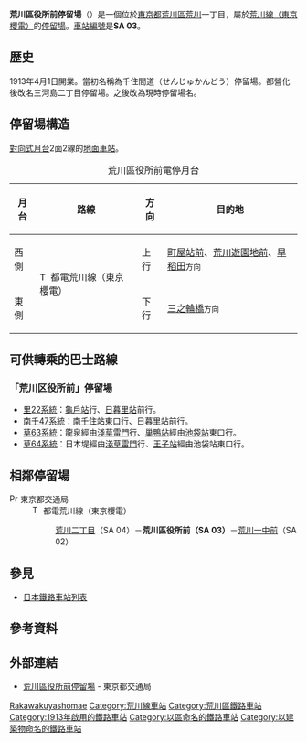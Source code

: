 {{NoteTA|1 = zh:荒川區役所前站; zh-cn:荒川区役所前站; zh-tw:荒川區役所前車站; zh-hk:荒川區役所前站; }}
{{日本車站資訊
|公司色       = #009f40
|文字色     = 
|站名       = 荒川區役所前停留場
|圖片       = Toden-SA03-Arakawa-kuyakushomae-station-platform-20210102-143718.jpg
|pxl        = 
|圖片說明   = 
|日文原名   = 荒川区役所前
|平假名   = あらかわくやくしょまえ
|羅馬拼音   = Arakawa-kuyakushomae
|副站名    = 
|電報略號   = 
|所在地     = {{JPN}}[[東京都|東京都]][[荒川區|荒川區]][[荒川_(荒川區)|荒川]]一丁目
|車站構造     = [[地面車站|地面車站]]
|月台配置     = 2面2線
|啟用年月日 = 1913年4月1日
|廢站年月日 = 
|乘客人數   = 
|上下車人次   = 
|統計年度   = 
|轉車       = 
|備註       = 
|adjacent = {{Adjacent stations|system=東京都電車|line=SA|left=荒川一中前|right=荒川二丁目|note-left=SA 02<br />0.3km|note-mid={{車站編號r|SA|03|#ee86a7|4}}<br />距離[[三之輪橋停留場|三之輪橋]]0.6km|note-right=SA 04<br />0.4km}}
}}
'''荒川區役所前停留場'''（{{jpn|j=荒川区役所前停留場|hg=あらかわくやくしょまえていりゅうじょ|rm=Arakawa-kuyakushomae teiryūjo|f=y}}）是一個位於[[東京都|東京都]][[荒川區|荒川區]][[荒川_(荒川區)|荒川]]一丁目，屬於[[荒川線|荒川線（東京櫻電）]]的[[鐵路車站|停留場]]。[[車站編號|車站編號]]是'''SA 03'''。
== 歴史 ==
1913年4月1日開業。當初名稱為千住間道（せんじゅかんどう）停留場。都營化後改名三河島二丁目停留場。之後改為現時停留場名。
==停留場構造==
[[對向式月台|對向式月台]]2面2線的[[地面車站|地面車站]]。
{| class="wikitable"
|+ 荒川區役所前電停月台
|-
!月台!!路線!!方向!!目的地
|-
! 西側
| rowspan=2|[[File:Tokyo_Sakura_Tram_symbol.svg|15px]] 都電荒川線（東京櫻電）
| 上行
| [[町屋站#東京都交通局|町屋站前]]、[[荒川遊園地前停留場|荒川遊園地前]]、[[早稻田停留場|早稻田]]<small>方向</small>
|-
! 東側
| 下行 
| [[三之輪橋停留場|三之輪橋]]<small>方向</small>
|}
==可供轉乘的巴士路線==
===「荒川区役所前」停留場===
*[[里22系統|里22系統]]：[[龜戶站|龜戶站]]行、[[日暮里站|日暮里站]]前行。
*[[南千47系統|南千47系統]]：[[南千住站|南千住站]]東口行、日暮里站前行。
*[[草63系統|草63系統]]：龍泉經由[[淺草雷門|淺草雷門]]行、[[巢鴨站|巢鴨站]]經由[[池袋站|池袋站]]東口行。
*[[草64系統|草64系統]]：日本堤經由[[淺草雷門|淺草雷門]]行、[[王子站|王子站]]經由池袋站東口行。
== 相鄰停留場 ==
; [[File:PrefSymbol-Tokyo.svg|15px]] 東京都交通局
: [[File:Tokyo_Sakura_Tram_symbol.svg|15px]] 都電荒川線（東京櫻電）
:: [[荒川二丁目停留場|荒川二丁目]]（SA 04）－'''荒川區役所前（SA 03）'''－[[荒川一中前停留場|荒川一中前]]（SA 02）
== 參見 ==
{{Commonscat|Arakawa-Kuyakushomae Station}}
* [[日本鐵路車站列表|日本鐵路車站列表]]
== 參考資料 ==
{{Reflist}}
== 外部連結 ==
* [https://www.kotsu.metro.tokyo.jp/toden/stations/arakawakuyakushomae/ 荒川區役所前停留場] {{Wayback|url=https://www.kotsu.metro.tokyo.jp/toden/stations/arakawakuyakushomae/ |date=20200404151654 }} - 東京都交通局

{{都電荒川線}}
{{DEFAULTSORT:Arakawa-Kuyashomae}}
[[Category:日本鐵路車站_A|Rakawakuyashomae]]
[[Category:荒川線車站|Category:荒川線車站]]
[[Category:荒川區鐵路車站|Category:荒川區鐵路車站]]
[[Category:1913年啟用的鐵路車站|Category:1913年啟用的鐵路車站]]
[[Category:以區命名的鐵路車站|Category:以區命名的鐵路車站]]
[[Category:以建築物命名的鐵路車站|Category:以建築物命名的鐵路車站]]